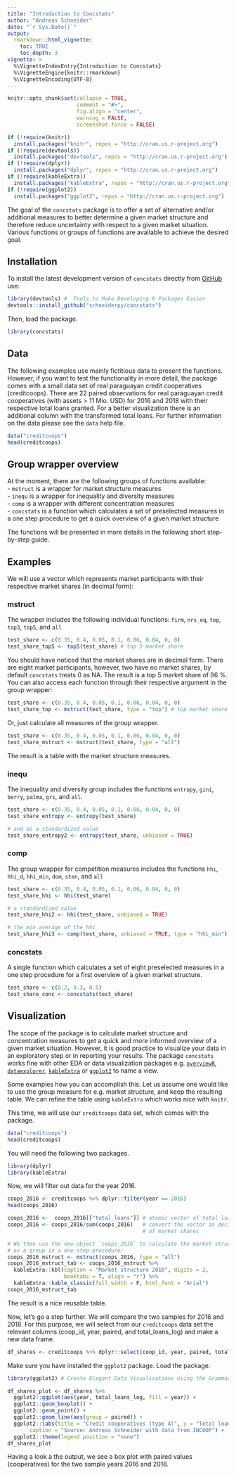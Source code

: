 ```yaml
---
title: "Introduction to Concstats"
author: "Andreas Schneider"
date: "`r Sys.Date()`"
output: 
  rmarkdown::html_vignette:
    toc: TRUE
    toc_depth: 3
vignette: >
  %\VignetteIndexEntry{Introduction to Concstats}
  %\VignetteEngine{knitr::rmarkdown}
  %\VignetteEncoding{UTF-8}
---
```


```r
knitr::opts_chunk$set(collapse = TRUE,
                      comment = "#>",
                      fig.align = "center",
                      warning = FALSE,
                      screenshot.force = FALSE)
```


```R
if (!require(knitr))
  install.packages("knitr", repos = "http://cran.us.r-project.org")
if (!require(devtools))
  install.packages("devtools", repos = "http://cran.us.r-project.org")
if (!require(dplyr))
  install.packages("dplyr", repos = "http://cran.us.r-project.org")
if (!require(kableExtra))
  install.packages("kableExtra", repos = "http://cran.us.r-project.org")
if (!require(ggplot2))
  install.packages("ggplot2", repos = "http://cran.us.r-project.org")
```

The goal of the ``concstats`` package is to offer a set of alternative and/or
additional measures to better determine a given market structure and therefore
reduce uncertainty with respect to a given market situation. Various functions
or groups of functions are available to achieve the desired goal. 

## Installation
To install the latest development version of `concstats` directly from [GitHub](https://github.com/schneiderpy/concstats) use: 

```r
library(devtools) #  Tools to Make Developing R Packages Easier 
devtools::install_github("schneiderpy/concstats")
```

Then, load the package.
```r
library(concstats)
```

## Data
The following examples use mainly fictitious data to present the functions.
However, if you want to test the functionality in more detail, the package comes
with a small data set of real paraguayan credit cooperatives (creditcoops). There
are 22 paired observations for real paraguayan credit cooperatives 
(with assets > 11 Mio. USD) for 2016 and 2018 with their respective total loans 
granted. For a better visualization there is an additional column with the 
transformed total loans. For further information on the data please see the
`data` help file.

```r
data("creditcoops")
head(creditcoops)
```

## Group wrapper overview
At the moment, there are the following groups of functions available:    
- `mstruct` is a wrapper for market structure measures    
- `inequ` is a wrapper for inequality and diversity measures    
- `comp` is a wrapper with different concentration measures    
- `concstats` is a function which calculates a set of preselected measures in a 
    one step procedure to get a quick overview of a given market structure    

The functions will be presented in more details in the following short
step-by-step guide. 

## Examples
We will use a vector which represents market participants with their respective 
market shares (in decimal form): 

### mstruct
The wrapper includes the following individual functions: ```firm```, ```nrs_eq```,
```top```, ```top3```, ```top5```, and ```all```
```r
test_share <- c(0.35, 0.4, 0.05, 0.1, 0.06, 0.04, 0, 0)
test_share_top5 <- top5(test_share) # top 5 market share
```
You should have noticed that the market shares are in decimal form. There are 
eight market participants, however, two have no market shares, by default 
```concstats``` treats 0 as NA. The result is a top 5 market share of 96 %.
You can also access each function through their respective argument in the 
group wrapper:

```r
test_share <- c(0.35, 0.4, 0.05, 0.1, 0.06, 0.04, 0, 0)
test_share_top <- mstruct(test_share, type = "top") # top market share
```

Or, just calculate all measures of the group wrapper.
```r
test_share <- c(0.35, 0.4, 0.05, 0.1, 0.06, 0.04, 0, 0)
test_share_mstruct <- mstruct(test_share, type = "all")
```

The result is a table with the market structure measures.

### inequ
The inequality and diversity group includes the functions ```entropy```, 
```gini```, ```berry```, ```palma```, ```grs```, and ```all```.

```r
test_share <- c(0.35, 0.4, 0.05, 0.1, 0.06, 0.04, 0, 0)
test_share_entropy <- entropy(test_share)

# and as a standardized value
test_share_entropy2 <- entropy(test_share, unbiased = TRUE)
```

### comp
The group wrapper for competition measures includes the functions ```hhi```, 
```hhi_d```, ```hhi_min```, ```dom```, ```sten```, and ```all```

```r
test_share <- c(0.35, 0.4, 0.05, 0.1, 0.06, 0.04, 0, 0)
test_share_hhi <- hhi(test_share)

# a standardized value
test_share_hhi2 <- hhi(test_share, unbiased = TRUE)

# the min average of the hhi
test_share_hhi3 <- comp(test_share, unbiased = TRUE, type = "hhi_min")
```

### concstats
A single function which calculates a set of eight preselected measures in a 
one step procedure for a first overview of a given market structure.

```r
test_share <- c(0.2, 0.3, 0.5)
test_share_conc <- concstats(test_share)
```

## Visualization
The scope of the package is to calculate market structure and concentration 
measures to get a quick and more informed overview of a given market situation.
However, it is good practice to visualize your data in an exploratory step or in
reporting your results. The package ```concstats``` works fine with other EDA or 
data visualization packages e.g. [```overviewR```](https://CRAN.R-project.org/package=overviewR),
[```dataexplorer```](https://CRAN.R-project.org/package=DataExplorer), [```kableExtra```](https://CRAN.R-project.org/package=kableExtra) or [```ggplot2```](https://CRAN.R-project.org/package=ggplot2) to name a view.

Some examples how you can accomplish this.
Let us assume one would like to use the group measure for e.g. market structure,
and keep the resulting table. We can refine the table using ```kableExtra``` 
which works nice with ```knitr```.

This time, we will use our ```creditcoops``` data set, which comes with the 
package.

```r
data("creditcoops")
head(creditcoops)
```

You will need the following two packages.
```r
library(dplyr)
library(kableExtra)
```

Now, we will filter out data for the year 2016.
```r
coops_2016 <- creditcoops %>% dplyr::filter(year == 2016)
head(coops_2016)

coops_2016 <-  coops_2016[["total_loans"]] # atomic vector of total loans
coops_2016 <- coops_2016/sum(coops_2016)   # convert the vector in decimal form
                                           # of market shares

# We then use the new object `coops_2016` to calculate the market structure measures
# as a group in a one-step-procedure:
coops_2016_mstruct <- mstruct(coops_2016, type = "all")
coops_2016_mstruct_tab <- coops_2016_mstruct %>% 
  kableExtra::kbl(caption = "Market structure 2016", digits = 2,
                  booktabs = T, align = "r") %>% 
  kableExtra::kable_classic(full_width = F, html_font = "Arial")
coops_2016_mstruct_tab
```

The result is a nice reusable table.

Now, let's go a step further. We will compare the two samples for 2016 and 2018.
For this purpose, we will select from our `creditcoops` data set the relevant
columns (coop_id, year, paired, and total_loans_log) and make a new data frame.
```r
df_shares <- creditcoops %>% dplyr::select(coop_id, year, paired, total_loans_log)
```
Make sure you have installed the `ggplot2` package. Load the package.
```r
library(ggplot2) # Create Elegant Data Visualisations Using the Grammar of Graphics
```

```r
df_shares_plot <- df_shares %>%
  ggplot2::ggplot(aes(year, total_loans_log, fill = year)) +
  ggplot2::geom_boxplot() +
  ggplot2::geom_point() +
  ggplot2::geom_line(aes(group = paired)) +
  ggplot2::labs(title = "Credit cooperatives (type A)", y = "Total loans (log)",
       caption = "Source: Andreas Schneider with data from INCOOP") +
  ggplot2::theme(legend.position = "none")
df_shares_plot
```

Having a look a the output, we see a box plot with paired values (cooperatives)
for the two sample years 2016 and 2018.


